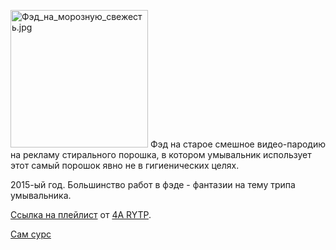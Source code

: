 [[File:Фэд на морозную свежесть.jpg|left|thumb|220x220px]]
Фэд на старое смешное видео-пародию на рекламу стирального порошка, в котором умывальник использует этот самый порошок явно не в гигиенических целях.

2015-ый год. Большинство работ в фэде - фантазии на тему трипа умывальника.

[https://www.youtube.com/playlist?list=PLu2WYzM6h0EX4oUOmv4em4ZkbV17zRJCK Ссылка на плейлист] от [[4A|4A RYTP]].

[[Новый Миф|Сам сурс]]